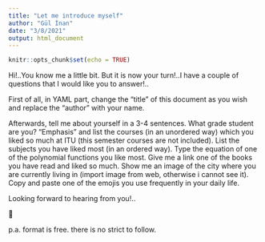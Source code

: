 ```yaml
---
title: "Let me introduce myself"
author: "Gül İnan"
date: "3/8/2021"
output: html_document
---
```


```r
knitr::opts_chunk$set(echo = TRUE)
```

Hi!..You know me a little bit. But it is now your turn!..I have a couple of questions that I would like you to answer!..

First of all, in YAML part, change the "title" of this document as you wish and replace the "author" with your name. 

Afterwards, tell me about yourself in a 3-4 sentences. 
What grade student are you?
"Emphasis" and list the courses (in an unordered way) which you liked so much at ITU (this semester courses are not included).
List the subjects you have liked most (in an ordered way).
Type the equation of one of the polynomial functions you like most. 
Give me a link one of the books you have read and liked so much.
Show me an image of the city where you are currently living in (import image from web, otherwise i cannot see it).
Copy and paste one of the emojis you use frequently in your daily life. 
 
Looking forward to hearing from you!..

🥳

p.a. format is free. there is no strict to follow. 
